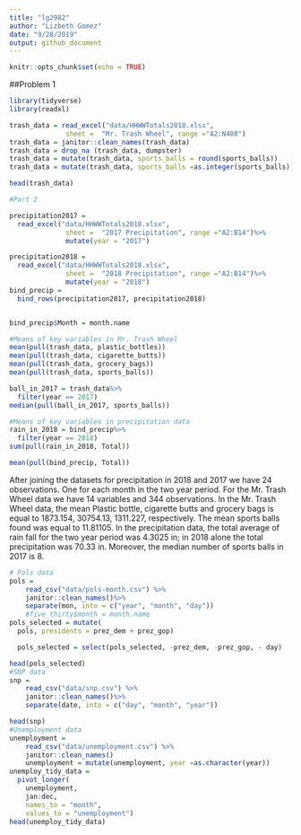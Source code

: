 ```yaml
---
title: "lg2982"
author: "Lizbeth Gomez"
date: "9/28/2019"
output: github_document
---
```


```r
knitr::opts_chunk$set(echo = TRUE)
```

##Problem 1
```r
library(tidyverse)
library(readxl)

trash_data = read_excel("data/HHWWTotals2018.xlsx", 
              sheet =  "Mr. Trash Wheel", range ="A2:N408")
trash_data = janitor::clean_names(trash_data)
trash_data = drop_na (trash_data, dumpster)
trash_data = mutate(trash_data, sports_balls = round(sports_balls))
trash_data = mutate(trash_data, sports_balls =as.integer(sports_balls))

head(trash_data)

#Part 2

precipitation2017 =
  read_excel("data/HHWWTotals2018.xlsx", 
              sheet =  "2017 Precipitation", range ="A2:B14")%>%
              mutate(year = "2017")

precipitation2018 =
  read_excel("data/HHWWTotals2018.xlsx", 
              sheet =  "2018 Precipitation", range ="A2:B14")%>%
              mutate(year = "2018")
bind_precip = 
  bind_rows(precipitation2017, precipitation2018) 


bind_precip$Month = month.name 

#Means of key variables in Mr. Trash Wheel
mean(pull(trash_data, plastic_bottles))
mean(pull(trash_data, cigarette_butts))
mean(pull(trash_data, grocery_bags))
mean(pull(trash_data, sports_balls))

ball_in_2017 = trash_data%>%
  filter(year == 2017)
median(pull(ball_in_2017, sports_balls))

#Means of key variables in precipitation data
rain_in_2018 = bind_precip%>%
  filter(year == 2018)
sum(pull(rain_in_2018, Total))

mean(pull(bind_precip, Total))

```

After joining the datasets for precipitation in 2018 and 2017 we have 24 observations. One for each month in the two year period. For the Mr. Trash Wheel data we have 14 variables and 344 observations. In the Mr. Trash Wheel data, the mean Plastic bottle, cigarette butts and grocery bags is equal to 1873.154, 30754.13, 1311.227, respectively. The mean sports balls found was equal to 11.81105. In the precipitation data, the total average of rain fall for the two year period was 4.3025 in; in 2018 alone the total precipitation was 70.33 in. Moreover, the median number of sports balls in 2017 is 8.

```r
# Pols data
pols = 
    read_csv("data/pols-month.csv") %>%
    janitor::clean_names()%>%
    separate(mon, into = c("year", "month", "day"))
    #five_thirty$month = month.name 
pols_selected = mutate(
  pols, presidents = prez_dem + prez_gop) 

  pols_selected = select(pols_selected, -prez_dem, -prez_gop, - day)

head(pols_selected)
#SNP data
snp = 
    read_csv("data/snp.csv") %>%
    janitor::clean_names()%>%
    separate(date, into = c("day", "month", "year"))

head(snp)
#Unemployment data
unemployment = 
    read_csv("data/unemployment.csv") %>%
    janitor::clean_names()
    unemployment = mutate(unemployment, year =as.character(year))
unemploy_tidy_data = 
  pivot_longer(
    unemployment, 
    jan:dec,
    names_to = "month", 
    values_to = "unemployment")
head(unemploy_tidy_data)




```

